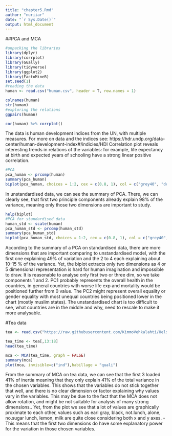 ```yaml
---
title: "chapter5.Rmd"
author: "nuriiar"
date: "`r Sys.Date()`"
output: html_document
---
```


##PCA and MCA

```r
#unpacking the libraries
library(dplyr)
library(corrplot)
library(GGally)
library(tidyverse)
library(ggplot2)
library(FactoMineR)
set.seed(1)
#reading the data
human <- read.csv("human.csv", header = T, row.names = 1)

colnames(human)
str(human)
#exploring the relations
ggpairs(human)

cor(human) %>% corrplot()
```
The data is human development indices from the UN, with multiple measures. For more on data and the indices see: https://hdr.undp.org/data-center/human-development-index#/indicies/HDI
Correlation plot reveals interesting trends in relations of the variables: for example, life expectancy at birth and expected years of schooling have a strong linear positive correlation.

```r
#PCA
pca_human <- prcomp(human)
summary(pca_human)
biplot(pca_human, choices = 1:2, cex = c(0.8, 1), col = c("grey40", "deeppink2"))

```
In unstandardised data, we can see the summary of PCA. There, we can clearly see, that first two principle components already explain 98% of the variance, meaning only those two dimensions are important to study.

```r
help(biplot)
#PCA for standardised data
human_std <- scale(human)
pca_human_std <- prcomp(human_std)
summary(pca_human_std)
biplot(pca_human_std, choices = 1:2, cex = c(0.8, 1), col = c("grey40", "deeppink2"))

```
According to the summary of a PCA on standardised data, there are more dimensions that are important comparing to unstandardised model, with the first one explaining 49% of variation and the 2 to 4 each explaining about 10-15 % of the variance. Yet, the biplot extracts only two dimensions as 4 or 5 dimensional representation is hard for human imagination and impossible to draw. It is reasonable to analyse only first two or three dim, so we take components 1 and 2.
PC1 probably represents the overall health in the countries, in general countries with worse life exp and mortality would be positioned further from 0 value. The PC2 might represent overall equality or gender equality with most unequal countries being positioned lower in the chart (mostly muslim states). The unstandardised chart is too difficult to see, what countries are in the middle and why, need to rescale to make it more analysable.

#Tea data

```r
tea <- read.csv("https://raw.githubusercontent.com/KimmoVehkalahti/Helsinki-Open-Data-Science/master/datasets/tea.csv", stringsAsFactors = TRUE)
```


```r
tea_time <- tea[,13:18]
head(tea_time)
```


```r
mca <- MCA(tea_time, graph = FALSE)
summary(mca)
plot(mca, invisible=c("ind"),habillage = "quali")
```
From the summary of MCA on tea data, we can see that the first 3 loaded 41% of inertia meaning that they only explain 41% of the total variance in the chosen variables. This shows that the variables do not stick together that well, and there is no clear dimension or factor explaining why values vary in the variables. This may be due to the fact that the MCA does not allow rotation, and might be not suitable for analysis of many strong dimensions..
Yet, from the plot we see that a lot of values are graphically proximate to each other, values such as earl gray, black, not.lunch, alone, no.sugar lunch, lemon, milk are quite close considering both x and y axes. - This means that the first two dimensions do have some explanatory power for the variation in those chosen variables. 